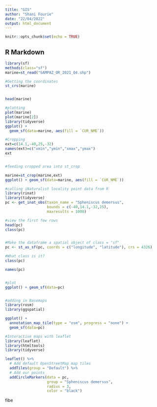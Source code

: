 ---
title: "GIS"
author: "Shani Fourie"
date: "22/04/2022"
output: html_document
---

```{r setup, include=FALSE}
knitr::opts_chunk$set(echo = TRUE)
```

## R Markdown

```{r}
library(sf)
methods(class="sf")
marine=st_read("SAMPAZ_OR_2021_Q4.shp")
```

```{r}
#Getting the coordinates
st_crs(marine)


head(marine)

#plotting
plot(marine)
plot(marine[2])
library(tidyverse)
ggplot() +
  geom_sf(data=marine, aes(fill = `CUR_NME`))

#Cropping
ext=c(14.1,-40,25,-32)
names(ext)=c("xmin","ymin","xmax","ymax")
ext


#feeding cropped area into st_crop

marine=st_crop(marine,ext)
ggplot() + geom_sf(data=marine, aes(fill = `CUR_NME`))


```

```{r}
#calling iNaturalist locality point data from R
library(rinat)
library(tidyverse)
pc <- get_inat_obs(taxon_name = "Spheniscus demersus",
                   bounds = c(-40,14.1,-32,25),
                   maxresults = 1000)

#view the first few rows
head(pc)
class(pc)


#Make the dataframe a spatial object of class = "sf"
pc <- st_as_sf(pc, coords = c("longitude", "latitude"), crs = 4326)

#What class is it?
class(pc)

names(pc)


#plot
ggplot() + geom_sf(data=pc)


#adding in Basemaps
library(rosm)
library(ggspatial)

ggplot() + 
  annotation_map_tile(type = "osm", progress = "none") + 
  geom_sf(data=pc)

#Interactive maps with leaflet
library(leaflet)
library(htmltools)
library(tidyverse)

leaflet() %>%
  # Add default OpenStreetMap map tiles
  addTiles(group = "Default") %>%  
  # Add our points
  addCircleMarkers(data = pc,
                   group = "Spheniscus demersus",
                   radius = 3, 
                   color = "black") 

```




fibe

